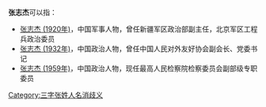 '''张志杰'''可以指：
* [[张志杰_(1920年)|张志杰 (1920年)]]，中国军事人物，曾任新疆军区政治部副主任，北京军区工程兵政治委员
* [[张志杰_(1932年)|张志杰 (1932年)]]，中国政治人物，曾任中国人民对外友好协会副会长、党委书记
* [[张志杰_(1959年)|张志杰 (1959年)]]，中国政治人物，现任最高人民检察院检察委员会副部级专职委员

{{disambig}}

[[Category:三字张姓人名消歧义|Category:三字张姓人名消歧义]]